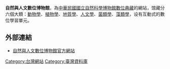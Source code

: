 {{article issues
|
{{Expand|time=2011-05-17T13:06:57+00:00}}
{{Unreferenced|time=2011-05-17T13:06:57+00:00}}
}}
'''自然與人文數位博物館'''，為[[中華民國|中華民國]][[國立自然科學博物館|國立自然科學博物館]][[數位典藏|數位典藏]]的網站，馆藏分六個大類：[[動物學|動物學]]、[[植物學|植物學]]、[[地質學|地質學]]、[[人文學|人文學]]、[[菌類學|菌類學]]、[[藻類學|藻類學]]，设有互動式的數位學習單元。

== 外部連結 ==
* [http://digimuse.nmns.edu.tw/ 自然與人文數位博物館官方網站]{{zh-tw}}

[[Category:台灣網站|Category:台灣網站]]
[[Category:臺灣資料庫|Category:臺灣資料庫]]